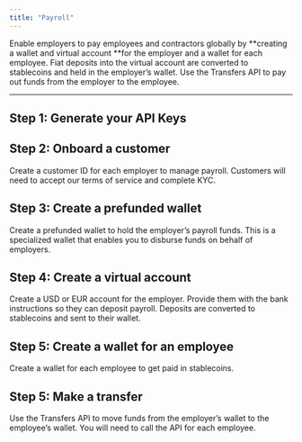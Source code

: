 ```yaml
---
title: "Payroll"
---
```


Enable employers to pay employees and contractors globally by **creating a wallet and virtual account **for the employer and a wallet for each employee. Fiat deposits into the virtual account are converted to stablecoins and held in the employer’s wallet. Use the Transfers API to pay out funds from the employer to the employee.

---


## Step 1: Generate your API Keys

<GenerateApiKeys />

## Step 2: Onboard a customer

Create a customer ID for each employer to manage payroll. Customers will need to accept our terms of service and complete KYC.

<CreateACustomer />

## Step 3: Create a prefunded wallet

Create a prefunded wallet to hold the employer’s payroll funds. This is a specialized wallet that enables you to disburse funds on behalf of employers.

<CreateAWallet />

## Step 4: Create a virtual account

Create a USD or EUR account for the employer. Provide them with the bank instructions so they can deposit payroll. Deposits are converted to stablecoins and sent to their wallet.

<CreateAVirtualAccount />

## Step 5: Create a wallet for an employee

Create a wallet for each employee to get paid in stablecoins.

<CreateAWallet />

## Step 5: Make a transfer

Use the Transfers API to move funds from the employer’s wallet to the employee’s wallet. You will need to call the API for each employee.

<TransferBetweenBridgeWallets />